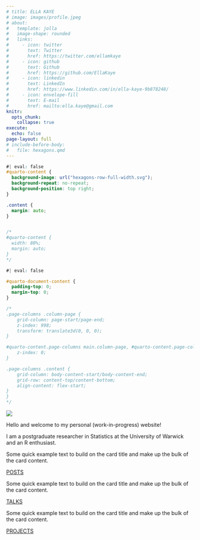 ```yaml
---
# title: ELLA KAYE
# image: images/profile.jpeg
# about:
#   template: jolla
#   image-shape: rounded
#   links:
#     - icon: twitter
#       text: Twitter
#       href: https://twitter.com/ellamkaye
#     - icon: github
#       text: Github
#       href: https://github.com/EllaKaye
#     - icon: linkedin
#       text: LinkedIn
#       href: https://www.linkedin.com/in/ella-kaye-9b878248/
#     - icon: envelope-fill
#       text: E-mail 
#       href: mailto:ella.kaye@gmail.com
knitr:
  opts_chunk: 
    collapse: true
execute: 
  echo: false
page-layout: full
# include-before-body: 
#   file: hexagons.qmd
---
```


```css
#| eval: false
#quarto-content {
  background-image: url("hexagons-row-full-width.svg");
  background-repeat: no-repeat;
  background-position: top right;
}

.content {
  margin: auto;
}


/*
#quarto-content {
  width: 80%;
  margin: auto;
}
*/
```

```css
#| eval: false

#quarto-document-content {
  padding-top: 0;
  margin-top: 0;
}

/*
.page-columns .column-page {
    grid-column: page-start/page-end;
    z-index: 998;
    transform: translate3d(0, 0, 0);
}

#quarto-content.page-columns main.column-page, #quarto-content.page-columns main.column-page-right, #quarto-content.page-columns main.column-page-left {
    z-index: 0;
}

.page-columns .content {
    grid-column: body-content-start/body-content-end;
    grid-row: content-top/content-bottom;
    align-content: flex-start;
}
}
*/

```

<!-- :::{.column-screen} -->
<!-- ![](hexagons-triangular-full-width.svg) -->
<!-- ::: -->

<!-- ::: {.grid} -->
<!-- ::: {.g-col-12 .g-col-md-6 .g-start-md-7} -->
<!-- ![](hexagons-triangular-full-width.svg) -->
<!-- ::: -->
<!-- ::: -->

::: {.grid}

::: {.g-col-12}
![](hexagons-row-three-colors.svg)
:::

<!-- ::: {.g-col-12 .g-col-md-6 .g-start-md-7} -->
<!-- ![](hexagons-triangular-full-width.svg) -->
<!-- ::: -->

::: {.g-col-12}
[Hello and welcome to my personal (work-in-progress) website!]{.home-header}

I am a postgraduate researcher in Statistics at the University of Warwick and an R enthusiast.
:::

::: {.g-col-12 .g-col-md-4}
<div class="card" id="card-first-color">
<div class="card-body">
<p class="card-text">Some quick example text to build on the card title and make up the bulk of the card content.</p>
<a href="#" class="icon-link heading-font">POSTS</a>
</div>
</div>
:::

::: {.g-col-12 .g-col-md-4}
<div class="card" id="card-second-color">
<div class="card-body">
<p class="card-text">Some quick example text to build on the card title and make up the bulk of the card content.</p>
<a href="#" class="icon-link second-color heading-font">TALKS</a>
</div>
</div>
:::

::: {.g-col-12 .g-col-md-4}
<div class="card" id="card-third-color">
<div class="card-body">
<p class="card-text">Some quick example text to build on the card title and make up the bulk of the card content.</p>
<a href="#" class="icon-link third-color heading-font">PROJECTS</a>
</div>
</div>
:::

<!-- ::: {.g-col-12} -->
<!-- ![](hexagons-triangular-full-width.svg) -->
<!-- ::: -->

:::
